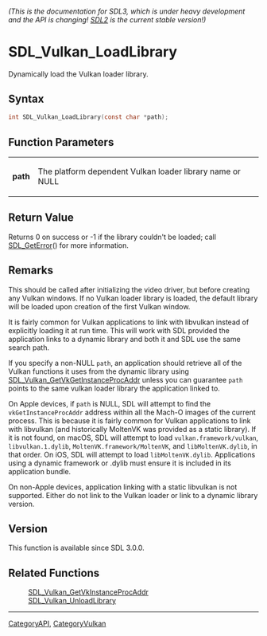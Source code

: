 ====== (This is the documentation for SDL3, which is under heavy development and the API is changing! [https://wiki.libsdl.org/SDL2/ SDL2] is the current stable version!) ======
= SDL_Vulkan_LoadLibrary =

Dynamically load the Vulkan loader library.

== Syntax ==

<syntaxhighlight lang='c'>
int SDL_Vulkan_LoadLibrary(const char *path);
</syntaxhighlight>

== Function Parameters ==

{|
|'''path'''
|The platform dependent Vulkan loader library name or NULL
|}

== Return Value ==

Returns 0 on success or -1 if the library couldn't be loaded; call
[[SDL_GetError]]() for more information.

== Remarks ==

This should be called after initializing the video driver, but before
creating any Vulkan windows. If no Vulkan loader library is loaded, the
default library will be loaded upon creation of the first Vulkan window.

It is fairly common for Vulkan applications to link with libvulkan instead
of explicitly loading it at run time. This will work with SDL provided the
application links to a dynamic library and both it and SDL use the same
search path.

If you specify a non-NULL <code>path</code>, an application should retrieve
all of the Vulkan functions it uses from the dynamic library using
[[SDL_Vulkan_GetVkGetInstanceProcAddr]] unless you can guarantee
<code>path</code> points to the same vulkan loader library the application
linked to.

On Apple devices, if <code>path</code> is NULL, SDL will attempt to find
the <code>vkGetInstanceProcAddr</code> address within all the Mach-O images
of the current process. This is because it is fairly common for Vulkan
applications to link with libvulkan (and historically MoltenVK was provided
as a static library). If it is not found, on macOS, SDL will attempt to
load <code>vulkan.framework/vulkan</code>, <code>libvulkan.1.dylib</code>,
<code>MoltenVK.framework/MoltenVK</code>, and
<code>libMoltenVK.dylib</code>, in that order. On iOS, SDL will attempt to
load <code>libMoltenVK.dylib</code>. Applications using a dynamic framework
or .dylib must ensure it is included in its application bundle.

On non-Apple devices, application linking with a static libvulkan is not
supported. Either do not link to the Vulkan loader or link to a dynamic
library version.

== Version ==

This function is available since SDL 3.0.0.

== Related Functions ==

:[[SDL_Vulkan_GetVkInstanceProcAddr]]
:[[SDL_Vulkan_UnloadLibrary]]

----
[[CategoryAPI]], [[CategoryVulkan]]



